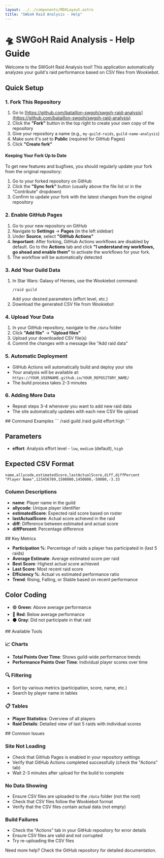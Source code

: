 ```yaml
---
layout: ../../components/MDXLayout.astro
title: "SWGoH Raid Analysis - Help"
---
```



# 🛸 SWGoH Raid Analysis - Help Guide

<Card title="Getting Started" icon="🚀">
  Welcome to the SWGoH Raid Analysis tool! This application automatically analyzes your guild's raid performance based on CSV files from Wookiebot.

  ## Quick Setup

  ### 1. Fork This Repository
  1. Go to [https://github.com/bataillon-swgoh/swgoh-raid-analysis](https://github.com/bataillon-swgoh/swgoh-raid-analysis)
  2. Click the **"Fork"** button in the top right to create your own copy of the repository
  3. Give your repository a name (e.g., `my-guild-raids`, `guild-name-analysis`)
  4. Make sure it's set to **Public** (required for GitHub Pages)
  5. Click **"Create fork"**

  #### Keeping Your Fork Up to Date
  To get new features and bugfixes, you should regularly update your fork from the original repository:

  1. Go to your forked repository on GitHub
  2. Click the **"Sync fork"** button (usually above the file list or in the "Contribute" dropdown)
  3. Confirm to update your fork with the latest changes from the original repository

  ### 2. Enable GitHub Pages
  1. Go to your new repository on GitHub
  2. Navigate to **Settings** → **Pages** (in the left sidebar)
  3. Under **Source**, select **"GitHub Actions"**
  4. **Important:** After forking, GitHub Actions workflows are disabled by default. Go to the **Actions** tab and click **"I understand my workflows, go ahead and enable them"** to activate the workflows for your fork.
  5. The workflow will be automatically detected

  ### 3. Add Your Guild Data
  1. In Star Wars: Galaxy of Heroes, use the Wookiebot command:
     ```
     /raid guild
     ```
     Add your desired parameters (effort level, etc.)
  2. Download the generated CSV file from Wookiebot

  ### 4. Upload Your Data
  1. In your GitHub repository, navigate to the `/data` folder
  2. Click **"Add file"** → **"Upload files"**
  3. Upload your downloaded CSV file(s)
  4. Commit the changes with a message like "Add raid data"

  ### 5. Automatic Deployment
  - GitHub Actions will automatically build and deploy your site
  - Your analysis will be available at: `https://YOUR_USERNAME.github.io/YOUR_REPOSITORY_NAME/`
  - The build process takes 2-3 minutes

  ### 6. Adding More Data
  - Repeat steps 3-4 whenever you want to add new raid data
  - The site automatically updates with each new CSV file upload
</Card>

<Card title="Wookiebot Commands" icon="🤖">
  ## Command Examples
  ```
  /raid guild
  /raid guild effort:high
  ```

  ## Parameters
  - **effort**: Analysis effort level - `low`, `medium` (default), `high`

  ## Expected CSV Format
  ```csv
  name,allycode,estimatedScore,lastActualScore,diff,diffPercent
  "Player Name",123456789,1500000,1450000,-50000,-3.33
  ```

  ### Column Descriptions
  - **name**: Player name in the guild
  - **allycode**: Unique player identifier
  - **estimatedScore**: Expected raid score based on roster
  - **lastActualScore**: Actual score achieved in the raid
  - **diff**: Difference between estimated and actual score
  - **diffPercent**: Percentage difference
</Card>

<Card title="Understanding the Data" icon="📊">
  ## Key Metrics

  - **Participation %**: Percentage of raids a player has participated in (last 5 raids)
  - **Average Estimate**: Average estimated score per raid
  - **Best Score**: Highest actual score achieved
  - **Last Score**: Most recent raid score
  - **Efficiency %**: Actual vs estimated performance ratio
  - **Trend**: Rising, Falling, or Stable based on recent performance

  ## Color Coding
  - 🟢 **Green**: Above average performance
  - 🔴 **Red**: Below average performance  
  - ⚫ **Gray**: Did not participate in that raid
</Card>

<Card title="Features" icon="⭐">
  ## Available Tools

  ### 📈 Charts
  - **Total Points Over Time**: Shows guild-wide performance trends
  - **Performance Points Over Time**: Individual player scores over time

  ### 🔍 Filtering
  - Sort by various metrics (participation, score, name, etc.)
  - Search by player name in tables

  ### 📋 Tables
  - **Player Statistics**: Overview of all players
  - **Raid Details**: Detailed view of last 5 raids with individual scores
</Card>

<Card title="Troubleshooting" icon="🛠️">
  ## Common Issues

  ### Site Not Loading
  - Check that GitHub Pages is enabled in your repository settings
  - Verify that GitHub Actions completed successfully (check the "Actions" tab)
  - Wait 2-3 minutes after upload for the build to complete

  ### No Data Showing
  - Ensure CSV files are uploaded to the `/data` folder (not the root)
  - Check that CSV files follow the Wookiebot format
  - Verify that the CSV files contain actual data (not empty)

  ### Build Failures
  - Check the "Actions" tab in your GitHub repository for error details
  - Ensure CSV files are valid and not corrupted
  - Try re-uploading the CSV files

  <div slot="footer">
    Need more help? Check the <GitHubLink>GitHub repository</GitHubLink> for detailed documentation.
  </div>
</Card>
